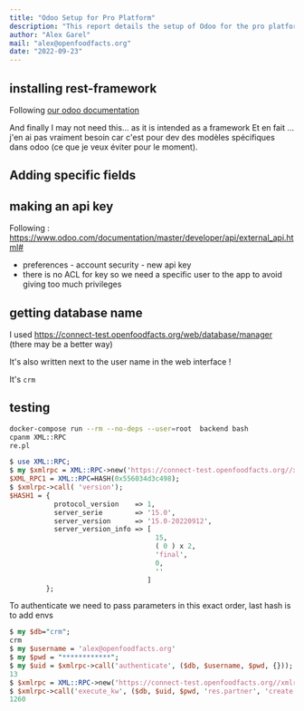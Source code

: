 ```yaml
---
title: "Odoo Setup for Pro Platform"
description: "This report details the setup of Odoo for the pro platform, focusing on API key creation, database name retrieval, and testing authentication and record creation via XML-RPC. It outlines the steps to integrate Odoo with existing systems for managing partner data."
author: "Alex Garel"
mail: "alex@openfoodfacts.org"
date: "2022-09-23"
---
```


## installing rest-framework

Following [our odoo documentation](/docs/Infra/services/odoo#contributed-modules-from-oca-store)

And finally I may not need this… as it is intended as a framework 
Et en fait … j'en ai pas vraiment besoin car c'est pour dev des modèles spécifiques dans odoo (ce que je veux éviter pour le moment).

## Adding specific fields


## making an api key

Following : https://www.odoo.com/documentation/master/developer/api/external_api.html#

- preferences - account security - new api key
- there is no ACL for key so we need a specific user to the app to avoid giving too much privileges

## getting database name

I used https://connect-test.openfoodfacts.org/web/database/manager (there may be a better way)

It's also written next to the user name in the web interface !

It's `crm`

## testing

```bash
docker-compose run --rm --no-deps --user=root  backend bash
cpanm XML::RPC
re.pl
```

```perl
$ use XML::RPC;
$ my $xmlrpc = XML::RPC->new('https://connect-test.openfoodfacts.org//xmlrpc/2/common');
$XML_RPC1 = XML::RPC=HASH(0x556034d3c498);
$ $xmlrpc->call( 'version');
$HASH1 = {
           protocol_version    => 1,
           server_serie        => '15.0',
           server_version      => '15.0-20220912',
           server_version_info => [
                                    15,
                                    ( 0 ) x 2,
                                    'final',
                                    0,
                                    ''
                                  ]
         };
```
To authenticate we need to pass parameters in this exact order, last hash is to add envs
```perl
$ my $db="crm";
crm
$ my $username = 'alex@openfoodfacts.org'
$ my $pwd = "************";
$ my $uid = $xmlrpc->call('authenticate', ($db, $username, $pwd, {}));
13
$ $xmlrpc = XML::RPC->new('https://connect-test.openfoodfacts.org//xmlrpc/2/object');
$ $xmlrpc->call('execute_kw', ($db, $uid, $pwd, 'res.partner', 'create', [{name => "New Partner"}]));
1260
```